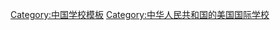 {{Navbox
| name = 在中华人民共和国的美国国际学校
| title = {{flagicon|China}} 在[[中华人民共和国]]的美国国际学校 {{flagicon|United States}}
| listclass = hlist
| state  = {{{state|autocollapse}}}
| below = 台湾的国际学校在[[Template:在中華民國的國際學校]]

| group1 = [[中国大陆]]
| list1 = 
* [[北京圣保罗美国学校]]
* {{link-en|长春美国国际学校|Changchun American International School|长春美国国际学校}}
* [[上海协和国际学校]]
* {{link-en|大连美国国际学校|Dalian American International School|华美英语学校&大连美国国际学校}}
* [[廣州美國人國際學校]]
* [[北京顺义国际学校]]
* [[美童公学|上海美国学校]]
* {{link-en|上海李文斯顿美国学校|Shanghai Livingston American School|上海李文斯顿美国学校}}
* [[深圳深美国际学校]]
* {{link-en|苏州北美国际高级中学|Suzhou North America High School|苏州北美国际高级中学}}

| group2 = [[特别行政区]]
| list2 = 
* {{flagicon|Hong Kong}}
** [[美國國際學校]]
** {{link-en|American School Hong Kong|American School Hong Kong}}
** [[香港國際學校]]
}}<noinclude>
{{collapsible option}}
[[Category:中国学校模板‎]]
[[Category:中华人民共和国的美国国际学校]]
</noinclude>